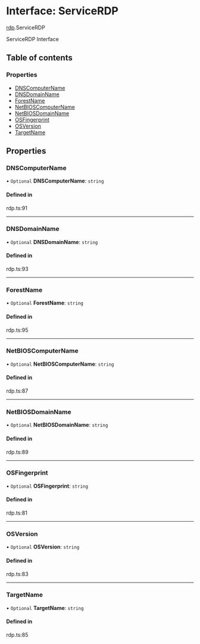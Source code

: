 # Interface: ServiceRDP

[rdp](/templates/protocols/javascript/modules/rdp).ServiceRDP

ServiceRDP Interface

## Table of contents

### Properties

- [DNSComputerName](/templates/protocols/javascript/modules/rdp.ServiceRDP#dnscomputername)
- [DNSDomainName](/templates/protocols/javascript/modules/rdp.ServiceRDP#dnsdomainname)
- [ForestName](/templates/protocols/javascript/modules/rdp.ServiceRDP#forestname)
- [NetBIOSComputerName](/templates/protocols/javascript/modules/rdp.ServiceRDP#netbioscomputername)
- [NetBIOSDomainName](/templates/protocols/javascript/modules/rdp.ServiceRDP#netbiosdomainname)
- [OSFingerprint](/templates/protocols/javascript/modules/rdp.ServiceRDP#osfingerprint)
- [OSVersion](/templates/protocols/javascript/modules/rdp.ServiceRDP#osversion)
- [TargetName](/templates/protocols/javascript/modules/rdp.ServiceRDP#targetname)

## Properties

### DNSComputerName

• `Optional` **DNSComputerName**: `string`

#### Defined in

rdp.ts:91

___

### DNSDomainName

• `Optional` **DNSDomainName**: `string`

#### Defined in

rdp.ts:93

___

### ForestName

• `Optional` **ForestName**: `string`

#### Defined in

rdp.ts:95

___

### NetBIOSComputerName

• `Optional` **NetBIOSComputerName**: `string`

#### Defined in

rdp.ts:87

___

### NetBIOSDomainName

• `Optional` **NetBIOSDomainName**: `string`

#### Defined in

rdp.ts:89

___

### OSFingerprint

• `Optional` **OSFingerprint**: `string`

#### Defined in

rdp.ts:81

___

### OSVersion

• `Optional` **OSVersion**: `string`

#### Defined in

rdp.ts:83

___

### TargetName

• `Optional` **TargetName**: `string`

#### Defined in

rdp.ts:85
